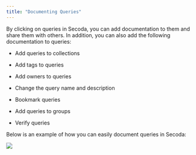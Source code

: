 ```yaml
---
title: "Documenting Queries"
---
```


By clicking on queries in Secoda, you can add documentation to them and share them with others. In addition, you can also add the following documentation to queries: 

* Add queries to collections

* Add tags to queries

* Add owners to queries

* Change the query name and description

* Bookmark queries

* Add queries to groups

* Verify queries

Below is an example of how you can easily document queries in Secoda:

![](https://3544070331-files.gitbook.io/~/files/v0/b/gitbook-x-prod.appspot.com/o/spaces%2FqxbfBjqa19PllrcxgKxO%2Fuploads%2FEzFS2cCTdYy7gcXuVuq2%2Fquery.gif?alt=media&token=ff434309-f0a7-4a0f-9d6c-c03c4f27d687)